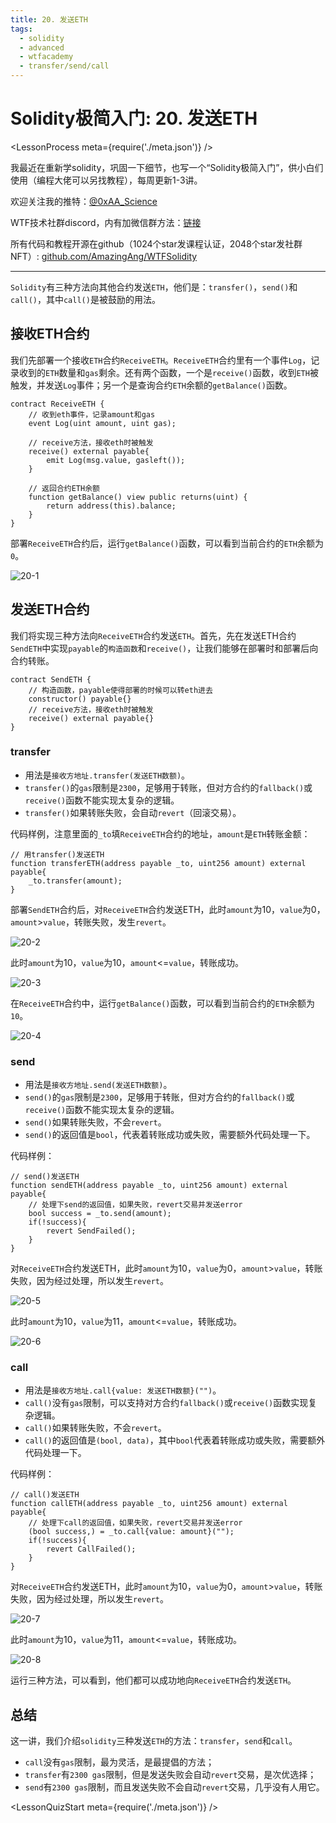 ```yaml
---
title: 20. 发送ETH
tags:
  - solidity
  - advanced
  - wtfacademy
  - transfer/send/call
---
```


# Solidity极简入门: 20. 发送ETH
<LessonProcess meta={require('./meta.json')} />

我最近在重新学solidity，巩固一下细节，也写一个“Solidity极简入门”，供小白们使用（编程大佬可以另找教程），每周更新1-3讲。

欢迎关注我的推特：[@0xAA_Science](https://twitter.com/0xAA_Science)

WTF技术社群discord，内有加微信群方法：[链接](https://discord.gg/5akcruXrsk)

所有代码和教程开源在github（1024个star发课程认证，2048个star发社群NFT）: [github.com/AmazingAng/WTFSolidity](https://github.com/AmazingAng/WTFSolidity)

-----
`Solidity`有三种方法向其他合约发送`ETH`，他们是：`transfer()`，`send()`和`call()`，其中`call()`是被鼓励的用法。

## 接收ETH合约
我们先部署一个接收`ETH`合约`ReceiveETH`。`ReceiveETH`合约里有一个事件`Log`，记录收到的`ETH`数量和`gas`剩余。还有两个函数，一个是`receive()`函数，收到`ETH`被触发，并发送`Log`事件；另一个是查询合约`ETH`余额的`getBalance()`函数。
```solidity
contract ReceiveETH {
    // 收到eth事件，记录amount和gas
    event Log(uint amount, uint gas);
    
    // receive方法，接收eth时被触发
    receive() external payable{
        emit Log(msg.value, gasleft());
    }
    
    // 返回合约ETH余额
    function getBalance() view public returns(uint) {
        return address(this).balance;
    }
}
```

部署`ReceiveETH`合约后，运行`getBalance()`函数，可以看到当前合约的`ETH`余额为`0`。

![20-1](./img/20-1.png)

## 发送ETH合约
我们将实现三种方法向`ReceiveETH`合约发送`ETH`。首先，先在发送ETH合约`SendETH`中实现`payable`的`构造函数`和`receive()`，让我们能够在部署时和部署后向合约转账。
```solidity
contract SendETH {
    // 构造函数，payable使得部署的时候可以转eth进去
    constructor() payable{}
    // receive方法，接收eth时被触发
    receive() external payable{}
}
```
### transfer
- 用法是`接收方地址.transfer(发送ETH数额)`。
- `transfer()`的`gas`限制是`2300`，足够用于转账，但对方合约的`fallback()`或`receive()`函数不能实现太复杂的逻辑。
- `transfer()`如果转账失败，会自动`revert`（回滚交易）。

代码样例，注意里面的`_to`填`ReceiveETH`合约的地址，`amount`是`ETH`转账金额：
```solidity
// 用transfer()发送ETH
function transferETH(address payable _to, uint256 amount) external payable{
	_to.transfer(amount);
}
```

部署`SendETH`合约后，对`ReceiveETH`合约发送ETH，此时`amount`为10，`value`为0，`amount`>`value`，转账失败，发生`revert`。

![20-2](./img/20-2.png)

此时`amount`为10，`value`为10，`amount`<=`value`，转账成功。

![20-3](./img/20-3.png)

在`ReceiveETH`合约中，运行`getBalance()`函数，可以看到当前合约的`ETH`余额为`10`。

![20-4](./img/20-4.png)

### send

- 用法是`接收方地址.send(发送ETH数额)`。
- `send()`的`gas`限制是`2300`，足够用于转账，但对方合约的`fallback()`或`receive()`函数不能实现太复杂的逻辑。
- `send()`如果转账失败，不会`revert`。
- `send()`的返回值是`bool`，代表着转账成功或失败，需要额外代码处理一下。

代码样例：
```solidity
// send()发送ETH
function sendETH(address payable _to, uint256 amount) external payable{
    // 处理下send的返回值，如果失败，revert交易并发送error
    bool success = _to.send(amount);
    if(!success){
    	revert SendFailed();
    }
}
```

对`ReceiveETH`合约发送ETH，此时`amount`为10，`value`为0，`amount`>`value`，转账失败，因为经过处理，所以发生`revert`。

![20-5](./img/20-5.png)

此时`amount`为10，`value`为11，`amount`<=`value`，转账成功。

![20-6](./img/20-6.png)

### call

- 用法是`接收方地址.call{value: 发送ETH数额}("")`。
- `call()`没有`gas`限制，可以支持对方合约`fallback()`或`receive()`函数实现复杂逻辑。
- `call()`如果转账失败，不会`revert`。
- `call()`的返回值是`(bool, data)`，其中`bool`代表着转账成功或失败，需要额外代码处理一下。

代码样例：
```solidity
// call()发送ETH
function callETH(address payable _to, uint256 amount) external payable{
    // 处理下call的返回值，如果失败，revert交易并发送error
    (bool success,) = _to.call{value: amount}("");
    if(!success){
    	revert CallFailed();
    }
}
```

对`ReceiveETH`合约发送ETH，此时`amount`为10，`value`为0，`amount`>`value`，转账失败，因为经过处理，所以发生`revert`。

![20-7](./img/20-7.png)

此时`amount`为10，`value`为11，`amount`<=`value`，转账成功。

![20-8](./img/20-8.png)

运行三种方法，可以看到，他们都可以成功地向`ReceiveETH`合约发送`ETH`。

## 总结
这一讲，我们介绍`solidity`三种发送`ETH`的方法：`transfer`，`send`和`call`。
- `call`没有`gas`限制，最为灵活，是最提倡的方法；
- `transfer`有`2300 gas`限制，但是发送失败会自动`revert`交易，是次优选择；
- `send`有`2300 gas`限制，而且发送失败不会自动`revert`交易，几乎没有人用它。

<LessonQuizStart meta={require('./meta.json')} />
